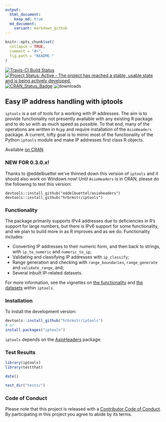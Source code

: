 ```yaml
---
output:
  html_document:
    keep_md: true
  md_document:
    variant: markdown_github
---
```


<!-- README.md is generated from README.Rmd. Please edit that file -->

```r
knitr::opts_chunk$set(
  collapse = TRUE,
  comment = "#>",
  fig.path = "README-"
)
```
[![Travis-CI Build Status](https://travis-ci.org/hrbrmstr/iptools.svg?branch=master)](https://travis-ci.org/hrbrmstr/iptools)
[![Project Status: Active - The project has reached a stable, usable state and is being actively developed.](http://www.repostatus.org/badges/0.1.0/active.svg)](http://www.repostatus.org/#active) 
[![CRAN_Status_Badge](http://www.r-pkg.org/badges/version/iptools)](http://cran.r-project.org/web/packages/iptools) 
![downloads](http://cranlogs.r-pkg.org/badges/grand-total/iptools)

## Easy IP address handling with iptools

`iptools` is a set of tools for a working with IP addresses. The aim is to provide functionality not presently available with any existing R package and to do so with as much speed as possible. To that end, many of the operations are written in `Rcpp` and require installation of the `AsioHeaders` package. A current, lofty goal is to mimic most of the functionality of the Python `iptools` module and make IP addresses first class R objects.

Available [on CRAN](http://cran.r-project.org/web/packages/iptools/)

### NEW FOR 0.3.0.x!

Thanks to @eddelbuettel we've thinned down this version of `iptools` and it should also work on Windows now! Until `AsioHeaders` is in CRAN, please do the following to test this version:

    devtools::install_github("eddelbuettel/asioheaders")
    devtools::install_github("hrbrmstr/iptools")

### Functionality

The package primarily supports IPv4 addresses due to deficiencies in R's support for large numbers, but there is IPv6 support for some functionality, and we plan to build more in as R improves and as we do. Functionality includes:

-   Converting IP addresses to their numeric form, and then back to strings, with `ip_to_numeric` and `numeric_to_ip`;
-   Validating and classifying IP addresses with `ip_classify`;
-   Range generation and checking with `range_boundaries`, `range_generate` and `validate_range`, and;
-   Several inbuilt IP-related datasets.

For more information, see the vignettes on [the functionality](https://github.com/hrbrmstr/iptools/blob/master/vignettes/introduction_to_iptools.Rmd) and [the datasets](https://github.com/hrbrmstr/iptools/blob/master/vignettes/iptools_datasets.Rmd) within `iptools`.


### Installation

To install the development version:

```r
devtools::install_github("hrbrmstr/iptools")
# or
install.packages("iptools")
```

`iptools` depends on the [AsioHeaders](https://github.com/eddelbuettel/asioheaders) package.

### Test Results

```r
library(iptools)
library(testthat)

date()

test_dir("tests/")
```

### Code of Conduct

Please note that this project is released with a [Contributor Code of Conduct](CONDUCT.md). By participating in this project you agree to abide by its terms.
